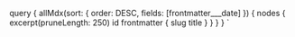 
<SEO title="Blog" />

<BlogList nodes={props.data.allMdx.nodes} />

  query {
    allMdx(sort: { order: DESC, fields: [frontmatter___date] }) {
      nodes {
        excerpt(pruneLength: 250)
        id
        frontmatter {
          slug
          title
        }
      }
    }
  }
`
